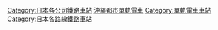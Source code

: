 {{Commonscat|Stations of Okinawa Monorail}}

[[Category:日本各公司鐵路車站|Category:日本各公司鐵路車站]]
[[Category:沖繩都市單軌電車|]]
[[Category:單軌電車車站|Category:單軌電車車站]]
[[Category:日本各路線鐵路車站|Category:日本各路線鐵路車站]]
{{DEFAULTSORT:Okinawa Toshi}}
